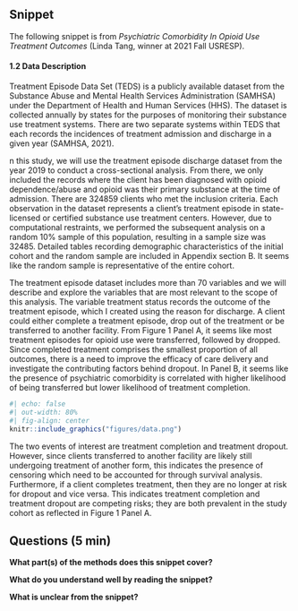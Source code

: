 ## Snippet

The following snippet is from _Psychiatric Comorbidity In Opioid Use Treatment Outcomes_ (Linda Tang, winner at 2021 Fall USRESP).

#### 1.2 Data Description

Treatment Episode Data Set (TEDS) is a publicly available dataset from the Substance Abuse and Mental Health Services Administration (SAMHSA) under the Department of Health and Human Services (HHS). The dataset is collected annually by states for the purposes of monitoring their substance use treatment systems. There are two separate systems within TEDS that each records the incidences of treatment admission and discharge in a given year (SAMHSA, 2021).

n this study, we will use the treatment episode discharge dataset from the year 2019 to conduct a cross-sectional analysis. From there, we only included the records where the client has been diagnosed with opioid dependence/abuse and opioid was their primary substance at the time of admission. There are 324859 clients who met the inclusion criteria. Each observation in the dataset represents a client’s treatment episode in state-licensed or certified substance use treatment centers. However, due to computational restraints, we performed the subsequent analysis on a random 10% sample of this population, resulting in a sample size was 32485. Detailed tables recording demographic characteristics of the initial cohort and the random sample are included in Appendix section B. It seems like the random sample is representative of the entire cohort.

The treatment episode dataset includes more than 70 variables and we will describe and explore the variables that are most relevant to the scope of this analysis. The variable treatment status records the outcome of the treatment episode, which I created using the reason for discharge. A client could either complete a treatment episode, drop out of the treatment or be transferred to another facility. From Figure 1 Panel A, it seems like most treatment episodes for opioid use were transferred, followed by dropped. Since completed treatment comprises the smallest proportion of all outcomes, there is a need to improve the efficacy of care delivery and investigate the contributing factors behind dropout. In Panel B, it seems like the presence of psychiatric comorbidity is correlated with higher likelihood of being transferred but lower likelihood of treatment completion.

```r
#| echo: false
#| out-width: 80%
#| fig-align: center
knitr::include_graphics("figures/data.png")
```

The two events of interest are treatment completion and treatment dropout. However, since clients transferred to another facility are likely still undergoing treatment of another form, this indicates the presence of censoring which need to be accounted for through survival analysis. Furthermore, if a client completes treatment, then they are no longer at risk for dropout and vice versa. This indicates treatment completion and treatment dropout are competing risks; they are both prevalent in the study cohort as reflected in Figure 1 Panel A.

## Questions (5 min)

**What part(s) of the methods does this snippet cover?**

**What do you understand well by reading the snippet?**

**What is unclear from the snippet?**

